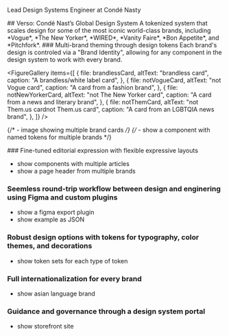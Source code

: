 
<DecoratedHeading>Lead Design Systems Engineer at Condé Nasty</DecoratedHeading>

<LayoutColumns>
<Column>
## Verso: Condé Nast’s Global Design System
A tokenized system that scales design for some of the most iconic world-class brands, including *Vogue*, *The New Yorker*, *WIRED*, *Vanity Faire*, *Bon Appetite*, and *Pitchfork*.

<LogoGrid/>
</Column>

<Column>
### Multi-brand theming through design tokens
Each brand's design is controled via a "Brand Identity", allowing for any component in the design system to work with every brand.

<FigureGallery
  items={[
    {
      file: brandlessCard,
      altText: "brandless card",
      caption: "A brandless/white label card",
    },
    {
      file: notVogueCard,
      altText: "not Vogue card",
      caption: "A card from a fashion brand",
    },
    {
      file: notNewYorkerCard,
      altText: "not The New Yorker card",
      caption: "A card from a news and literary brand",
    },
    {
      file: notThemCard,
      altText: "not Them.us cardnot Them.us card",
      caption: "A card from an LGBTQIA news brand",
    },
  ]}
/>

{/* - image showing multiple brand cards */}
{/* - show a component with named tokens for multiple brands */}

</Column>
</LayoutColumns>

<LayoutColumns>
<Column>
### Fine-tuned editorial expression with flexible expressive layouts

- show components with multiple articles
- show a page header from multiple brands
</Column>
<Column>

### Seemless round-trip workflow between design and enginering using Figma and custom plugins

- show a figma export plugin
- show example as JSON
</Column>
</LayoutColumns>
<LayoutColumns>
<Column>

### Robust design options with tokens for typography, color themes, and decorations

- show token sets for each type of token
</Column>
<Column>

### Full internationalization for every brand

- show asian language brand
</Column>
</LayoutColumns>
<LayoutColumns>
<Column>

### Guidance and governance through a design system portal

- show storefront site
</Column>
</LayoutColumns>
